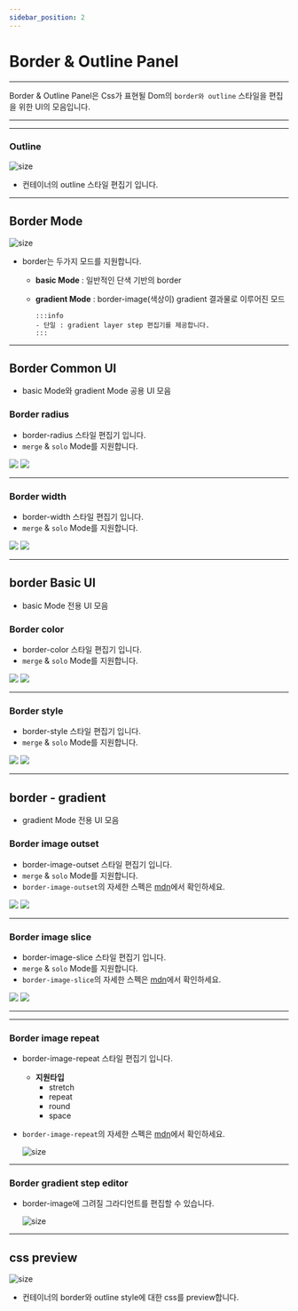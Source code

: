 ```yaml
---
sidebar_position: 2
---
```



# Border & Outline Panel

<hr/>

Border & Outline Panel은 Css가 표현될 Dom의 ```border와 outline``` 스타일을 편집을 위한 UI의 모음입니다.


<hr/>

<TOCInline toc={toc}/>

<hr/>

### Outline
![size](./img/border/ui_outline.png)

- 컨테이너의 outline 스타일 편집기 입니다.

<hr/>

## Border Mode
![size](./img/border/ui_border_mode.png)

- border는 두가지 모드를 지원합니다.
  - **basic Mode** : 일반적인 단색 기반의 border
  - **gradient Mode** : border-image(색상이) gradient 결과물로 이루어진 모드

		:::info
		- 단일 : gradient layer step 편집기를 제공합니다.
		:::


<hr/>

## Border Common UI
- basic Mode와 gradient Mode 공용 UI 모음
### Border radius
- border-radius 스타일 편집기 입니다.
- ```merge``` & ```solo``` Mode를 지원합니다.
<Tabs>
	<TabItem value="merge" label="merge mode" default>
		<img src={require('./img/border/ui_border_radius.png').default}/>
	</TabItem>
	<TabItem value="solo" label="solo mode" >
		<img src={require('./img/border/ui_border_radius_solo.png').default}/>
	</TabItem>
</Tabs>


<hr/>

### Border width
- border-width 스타일 편집기 입니다.
- ```merge``` & ```solo``` Mode를 지원합니다.
<Tabs>
	<TabItem value="merge" label="merge mode" default>
		<img src={require('./img/border/ui_border_width.png').default}/>
	</TabItem>
	<TabItem value="solo" label="solo mode" >
		<img src={require('./img/border/ui_border_width_solo.png').default}/>
	</TabItem>
</Tabs>

<hr/>

## border Basic UI
- basic Mode 전용 UI 모음

### Border color
- border-color 스타일 편집기 입니다.
- ```merge``` & ```solo``` Mode를 지원합니다.
<Tabs>
	<TabItem value="merge" label="merge mode" default>
		<img src={require('./img/border/ui_border_color.png').default}/>
	</TabItem>
	<TabItem value="solo" label="solo mode" >
		<img src={require('./img/border/ui_border_color_solo.png').default}/>
	</TabItem>
</Tabs>

<hr/>


### Border style
- border-style 스타일 편집기 입니다.
- ```merge``` & ```solo``` Mode를 지원합니다.
<Tabs>
	<TabItem value="merge" label="merge mode" default>
		<img src={require('./img/border/ui_border_style.png').default}/>
	</TabItem>
	<TabItem value="solo" label="solo mode" >
		<img src={require('./img/border/ui_border_style_solo.png').default}/>
	</TabItem>
</Tabs>

<hr/>


## border - gradient
- gradient Mode 전용 UI 모음
### Border image outset
- border-image-outset 스타일 편집기 입니다.
- ```merge``` & ```solo``` Mode를 지원합니다.
- ```border-image-outset```의 자세한 스펙은 [mdn](https://developer.mozilla.org/ko/docs/Web/CSS/border-image-outset)에서 확인하세요.
<Tabs>
	<TabItem value="merge" label="merge mode" default>
		<img src={require('./img/border/ui_gradient_border_image_outset.png').default}/>
	</TabItem>
	<TabItem value="solo" label="solo mode" >
		<img src={require('./img/border/ui_gradient_border_image_outset_solo.png').default}/>
	</TabItem>
</Tabs>

<hr/>

### Border image slice
- border-image-slice 스타일 편집기 입니다.
- ```merge``` & ```solo``` Mode를 지원합니다.
- ```border-image-slice```의 자세한 스펙은 [mdn](https://developer.mozilla.org/ko/docs/Web/CSS/border-image-slice)에서 확인하세요.
<Tabs>
	<TabItem value="merge" label="merge mode" default>
		<img src={require('./img/border/ui_gradient_border_image_slice.png').default}/>
	</TabItem>
	<TabItem value="solo" label="solo mode" >
		<img src={require('./img/border/ui_gradient_border_image_slice_solo.png').default}/>
	</TabItem>
</Tabs>

<hr/>

<hr/>

### Border image repeat
- border-image-repeat 스타일 편집기 입니다.
	-	**지원타입**
		- stretch
		- repeat
		- round
		- space

- ```border-image-repeat```의 자세한 스펙은 [mdn](https://developer.mozilla.org/ko/docs/Web/CSS/border-image-repeat)에서 확인하세요.

	![size](./img/border/ui_gradient_border_image_repeat.png)

<hr/>

### Border gradient step editor
- border-image에 그려질 그라디언트를 편집할 수 있습니다.

	![size](./img/border/ui_gradient_step_edit.png)

<hr/>


## css preview
![size](./img/border/ui_css_preview.png)

- 컨테이너의 border와 outline style에 대한 css를 preview합니다.